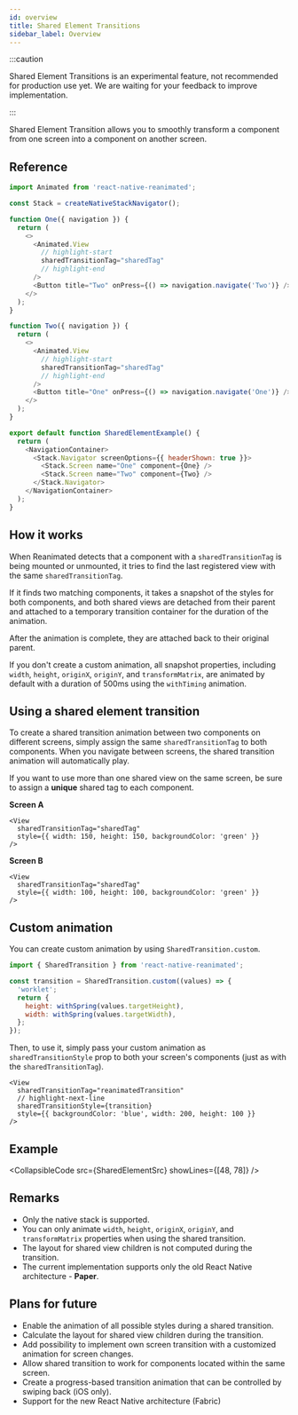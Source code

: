 ```yaml
---
id: overview
title: Shared Element Transitions
sidebar_label: Overview
---
```


:::caution

Shared Element Transitions is an experimental feature, not recommended for production use yet. We are waiting for your feedback to improve implementation.

:::

Shared Element Transition allows you to smoothly transform a component from one screen into a component on another screen.

## Reference

```javascript
import Animated from 'react-native-reanimated';

const Stack = createNativeStackNavigator();

function One({ navigation }) {
  return (
    <>
      <Animated.View
        // highlight-start
        sharedTransitionTag="sharedTag"
        // highlight-end
      />
      <Button title="Two" onPress={() => navigation.navigate('Two')} />
    </>
  );
}

function Two({ navigation }) {
  return (
    <>
      <Animated.View
        // highlight-start
        sharedTransitionTag="sharedTag"
        // highlight-end
      />
      <Button title="One" onPress={() => navigation.navigate('One')} />
    </>
  );
}

export default function SharedElementExample() {
  return (
    <NavigationContainer>
      <Stack.Navigator screenOptions={{ headerShown: true }}>
        <Stack.Screen name="One" component={One} />
        <Stack.Screen name="Two" component={Two} />
      </Stack.Navigator>
    </NavigationContainer>
  );
}
```

## How it works

When Reanimated detects that a component with a `sharedTransitionTag` is being mounted or unmounted, it tries to find the last registered view with the same `sharedTransitionTag`.

If it finds two matching components, it takes a snapshot of the styles for both components, and both shared views are detached from their parent and attached to a temporary transition container for the duration of the animation.

After the animation is complete, they are attached back to their original parent.

If you don't create a custom animation, all snapshot properties, including `width`, `height`, `originX`, `originY`, and `transformMatrix`, are animated by default with a duration of 500ms using the `withTiming` animation.

## Using a shared element transition

To create a shared transition animation between two components on different screens, simply assign the same `sharedTransitionTag` to both components. When you navigate between screens, the shared transition animation will automatically play.

If you want to use more than one shared view on the same screen, be sure to assign a **unique** shared tag to each component.

**Screen A**

```tsx {2}
<View
  sharedTransitionTag="sharedTag"
  style={{ width: 150, height: 150, backgroundColor: 'green' }}
/>
```

**Screen B**

```tsx {2}
<View
  sharedTransitionTag="sharedTag"
  style={{ width: 100, height: 100, backgroundColor: 'green' }}
/>
```

## Custom animation

You can create custom animation by using `SharedTransition.custom`.

```js
import { SharedTransition } from 'react-native-reanimated';

const transition = SharedTransition.custom((values) => {
  'worklet';
  return {
    height: withSpring(values.targetHeight),
    width: withSpring(values.targetWidth),
  };
});
```

Then, to use it, simply pass your custom animation as `sharedTransitionStyle` prop to both your screen's components (just as with the `sharedTransitionTag`).

```tsx
<View
  sharedTransitionTag="reanimatedTransition"
  // highlight-next-line
  sharedTransitionStyle={transition}
  style={{ backgroundColor: 'blue', width: 200, height: 100 }}
/>
```

## Example


<CollapsibleCode src={SharedElementSrc} showLines={[48, 78]} />

## Remarks

- Only the native stack is supported.
- You can only animate `width`, `height`, `originX`, `originY`, and `transformMatrix` properties when using the shared transition.
- The layout for shared view children is not computed during the transition.
- The current implementation supports only the old React Native architecture - **Paper**.

<PlatformCompatibility android ios />

## Plans for future

- Enable the animation of all possible styles during a shared transition.
- Calculate the layout for shared view children during the transition.
- Add possibility to implement own screen transition with a customized animation for screen changes.
- Allow shared transition to work for components located within the same screen.
- Create a progress-based transition animation that can be controlled by swiping back (iOS only).
- Support for the new React Native architecture (Fabric)
